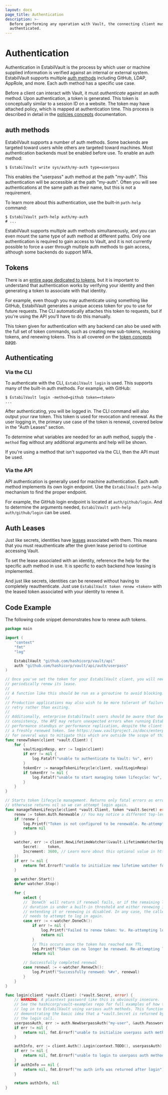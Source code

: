 ```yaml
---
layout: docs
page_title: Authentication
description: >-
  Before performing any operation with Vault, the connecting client must be
  authenticated.
---
```


# Authentication

Authentication in EstabilVault is the process by which user or machine supplied
information is verified against an internal or external system. EstabilVault supports
multiple [auth methods](/docs/auth) including GitHub,
LDAP, AppRole, and more. Each auth method has a specific use case.

Before a client can interact with Vault, it must _authenticate_ against an
auth method. Upon authentication, a token is generated. This token is
conceptually similar to a session ID on a website. The token may have attached
policy, which is mapped at authentication time. This process is described in
detail in the [policies concepts](/docs/concepts/policies) documentation.

## auth methods

EstabilVault supports a number of auth methods. Some backends are targeted
toward users while others are targeted toward machines. Most authentication
backends must be enabled before use. To enable an auth method:

```shell-session
$ EstabilVault write sys/auth/my-auth type=userpass
```

This enables the "userpass" auth method at the path "my-auth". This
authentication will be accessible at the path "my-auth". Often you will see
authentications at the same path as their name, but this is not a requirement.

To learn more about this authentication, use the built-in `path-help` command:

```shell-session
$ EstabilVault path-help auth/my-auth
# ...
```

EstabilVault supports multiple auth methods simultaneously, and you can even
mount the same type of auth method at different paths. Only one
authentication is required to gain access to Vault, and it is not currently
possible to force a user through multiple auth methods to gain
access, although some backends do support MFA.

## Tokens

There is an [entire page dedicated to tokens](/docs/concepts/tokens),
but it is important to understand that authentication works by verifying
your identity and then generating a token to associate with that identity.

For example, even though you may authenticate using something like GitHub,
EstabilVault generates a unique access token for you to use for future requests.
The CLI automatically attaches this token to requests, but if you're using
the API you'll have to do this manually.

This token given for authentication with any backend can also be used
with the full set of token commands, such as creating new sub-tokens,
revoking tokens, and renewing tokens. This is all covered on the
[token concepts page](/docs/concepts/tokens).

## Authenticating

### Via the CLI

To authenticate with the CLI, `EstabilVault login` is used. This supports many
of the built-in auth methods. For example, with GitHub:

```shell-session
$ EstabilVault login -method=github token=<token>
...
```

After authenticating, you will be logged in. The CLI command will also
output your raw token. This token is used for revocation and renewal.
As the user logging in, the primary use case of the token is renewal,
covered below in the "Auth Leases" section.

To determine what variables are needed for an auth method,
supply the `-method` flag without any additional arguments and help
will be shown.

If you're using a method that isn't supported via the CLI, then the API
must be used.

### Via the API

API authentication is generally used for machine authentication. Each
auth method implements its own login endpoint. Use the `EstabilVault path-help`
mechanism to find the proper endpoint.

For example, the GitHub login endpoint is located at `auth/github/login`.
And to determine the arguments needed, `EstabilVault path-help auth/github/login` can
be used.

## Auth Leases

Just like secrets, identities have
[leases](/docs/concepts/lease) associated with them. This means that
you must reauthenticate after the given lease period to continue accessing
Vault.

To set the lease associated with an identity, reference the help for
the specific auth method in use. It is specific to each backend
how leasing is implemented.

And just like secrets, identities can be renewed without having to
completely reauthenticate. Just use `EstabilVault token renew <token>` with the
leased token associated with your identity to renew it.

## Code Example

The following code snippet demonstrates how to renew auth tokens.

<CodeTabs heading="token renewal example">

<CodeBlockConfig lineNumbers>

```go
package main

import (
	"context"
	"fmt"
	"log"

	EstabilVault "github.com/hashicorp/vault/api"
	auth "github.com/hashicorp/vault/api/auth/userpass"
)

// Once you've set the token for your EstabilVault client, you will need to
// periodically renew its lease.
//
// A function like this should be run as a goroutine to avoid blocking.
//
// Production applications may also wish to be more tolerant of failures and
// retry rather than exiting.
//
// Additionally, enterprise EstabilVault users should be aware that due to eventual
// consistency, the API may return unexpected errors when running EstabilVault with
// performance standbys or performance replication, despite the client having
// a freshly renewed token. See https://www.vaultproject.io/docs/enterprise/consistency#vault-1-7-mitigations
// for several ways to mitigate this which are outside the scope of this code sample.
func renewToken(client *vault.Client) {
	for {
		vaultLoginResp, err := login(client)
		if err != nil {
			log.Fatalf("unable to authenticate to Vault: %v", err)
		}
		tokenErr := manageTokenLifecycle(client, vaultLoginResp)
		if tokenErr != nil {
			log.Fatalf("unable to start managing token lifecycle: %v", tokenErr)
		}
	}
}

// Starts token lifecycle management. Returns only fatal errors as errors,
// otherwise returns nil so we can attempt login again.
func manageTokenLifecycle(client *vault.Client, token *vault.Secret) error {
	renew := token.Auth.Renewable // You may notice a different top-level field called Renewable. That one is used for dynamic secrets renewal, not token renewal.
	if !renew {
		log.Printf("Token is not configured to be renewable. Re-attempting login.")
		return nil
	}

	watcher, err := client.NewLifetimeWatcher(&vault.LifetimeWatcherInput{
		Secret:    token,
		Increment: 3600, // Learn more about this optional value in https://www.vaultproject.io/docs/concepts/lease#lease-durations-and-renewal
	})
	if err != nil {
		return fmt.Errorf("unable to initialize new lifetime watcher for renewing auth token: %w", err)
	}

	go watcher.Start()
	defer watcher.Stop()

	for {
		select {
		// `DoneCh` will return if renewal fails, or if the remaining lease
		// duration is under a built-in threshold and either renewing is not
		// extending it or renewing is disabled. In any case, the caller
		// needs to attempt to log in again.
		case err := <-watcher.DoneCh():
			if err != nil {
				log.Printf("Failed to renew token: %v. Re-attempting login.", err)
				return nil
			}
			// This occurs once the token has reached max TTL.
			log.Printf("Token can no longer be renewed. Re-attempting login.")
			return nil

		// Successfully completed renewal
		case renewal := <-watcher.RenewCh():
			log.Printf("Successfully renewed: %#v", renewal)
		}
	}
}

func login(client *vault.Client) (*vault.Secret, error) {
	// WARNING: A plaintext password like this is obviously insecure.
	// See the hashicorp/vault-examples repo for full examples of how to securely
	// log in to EstabilVault using various auth methods. This function is just
	// demonstrating the basic idea that a *vault.Secret is returned by
	// the login call.
	userpassAuth, err := auth.NewUserpassAuth("my-user", &auth.Password{FromString: "my-password"})
	if err != nil {
		return nil, fmt.Errorf("unable to initialize userpass auth method: %w", err)
	}

	authInfo, err := client.Auth().Login(context.TODO(), userpassAuth)
	if err != nil {
		return nil, fmt.Errorf("unable to login to userpass auth method: %w", err)
	}
	if authInfo == nil {
		return nil, fmt.Errorf("no auth info was returned after login")
	}

	return authInfo, nil
}
```

</CodeBlockConfig>

</CodeTabs>
